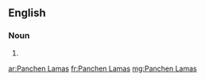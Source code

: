 ==English==

===Noun===
{{head|en|plural}}

# {{plural of|Panchen Lama|lang=en|nocat=1}}

[[ar:Panchen Lamas]]
[[fr:Panchen Lamas]]
[[mg:Panchen Lamas]]